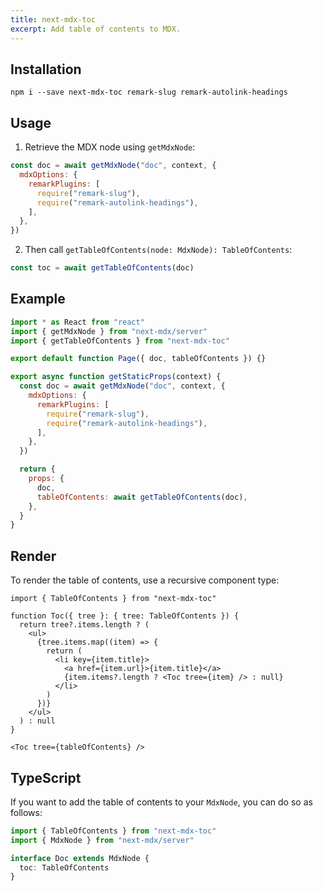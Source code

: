 ```yaml
---
title: next-mdx-toc
excerpt: Add table of contents to MDX.
---
```


## Installation

```
npm i --save next-mdx-toc remark-slug remark-autolink-headings
```

## Usage

1. Retrieve the MDX node using `getMdxNode`:

```js
const doc = await getMdxNode("doc", context, {
  mdxOptions: {
    remarkPlugins: [
      require("remark-slug"),
      require("remark-autolink-headings"),
    ],
  },
})
```

2. Then call `getTableOfContents(node: MdxNode): TableOfContents`:

```js
const toc = await getTableOfContents(doc)
```

## Example

```jsx
import * as React from "react"
import { getMdxNode } from "next-mdx/server"
import { getTableOfContents } from "next-mdx-toc"

export default function Page({ doc, tableOfContents }) {}

export async function getStaticProps(context) {
  const doc = await getMdxNode("doc", context, {
    mdxOptions: {
      remarkPlugins: [
        require("remark-slug"),
        require("remark-autolink-headings"),
      ],
    },
  })

  return {
    props: {
      doc,
      tableOfContents: await getTableOfContents(doc),
    },
  }
}
```

## Render

To render the table of contents, use a recursive component type:

```tsx
import { TableOfContents } from "next-mdx-toc"

function Toc({ tree }: { tree: TableOfContents }) {
  return tree?.items.length ? (
    <ul>
      {tree.items.map((item) => {
        return (
          <li key={item.title}>
            <a href={item.url}>{item.title}</a>
            {item.items?.length ? <Toc tree={item} /> : null}
          </li>
        )
      })}
    </ul>
  ) : null
}
```

```tsx
<Toc tree={tableOfContents} />
```

## TypeScript

If you want to add the table of contents to your `MdxNode`, you can do so as follows:

```ts
import { TableOfContents } from "next-mdx-toc"
import { MdxNode } from "next-mdx/server"

interface Doc extends MdxNode {
  toc: TableOfContents
}
```
